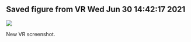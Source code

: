 ## Saved figure from VR Wed Jun 30 14:42:17 2021
![]( 2021_06_30_14_38_56/png/SnapShotCamera_2021-06-30-14-42-17.png )

New VR screenshot.

